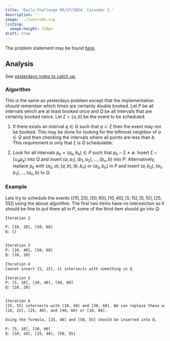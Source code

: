 ```yaml
---
title: 'Daily Challenge 09/27/2024: Calendar 2.'
description: ''
image: ../leetcode.svg
listing:
  image-height: 128px
draft: true
---
```


The problem statement may be found [here](https://leetcode.com/problems/my-calendar-ii).


## Analysis

See [yesterdays notes to catch up](../calendar_1).


### Algorithm

This is the same as yesterdays problem except that the implementation should 
remember which times are certainly double booked. Let $P$ be all intervals 
which are at least booked once and $Q$ be all intervals that are certainly
booked twice. Let $\xi = [a, b]$ be the event to be scheduled.


1. If there exists an interval $q \in Q$ such that $q \subset \xi$ then the
   event may not be booked. This may be done for looking for the leftmost 
   neighbor of $a \in Q$ and then checking the intervals where all points 
   are less than $b$. This requirement is only that $\xi$ is $Q$ schedulable.

2. Look for all intervals $p_k = (a_k, b_k) \in P$ such that $p_k \cap \xi \not = \emptyset$.
   Insert $\xi \cap (\cup_k p_k)$ into $Q$ and insert $(a, a_1), (b_1, a_2), ..., (b_n, b)$ 
   into $P$.
   Alternatively, replace $p_k$ with $(a_0, a), (a, b), (b, b_n)$ or $(a_0, b_n)$
   in $P$ and insert $(a, b_0), (a_1, b_1), ..., (a_n, b)$ to $Q$.


### Example

Lets try to schedule the events $[[10, 20], [50, 60], [10, 40], [5, 15], [5, 10], [25, 55]]$ 
using the above algorithm. The first two items have no intersection so it 
should be fine to put them all in $P$, some of the third item should go into $Q$:


```default
Iteration 2

P: [10, 20], [50, 60]
Q: []


Iteration 3
P: [10, 40], [50, 60]
Q: [10, 20]

Iteration 4
Cannot insert [5, 15], it intersects with something in Q.

Iteration 5
P: [5, 10], [10, 40], [50, 60]
Q: [10, 20]


Iteration 6
[25, 55] intersects with [10, 40] and [50, 60]. We can replace these with
[10, 25], [25, 40], and [40, 60] or [10, 60]. 

Using the formula, [25, 40] and [50, 55] should be inserted into Q.

P: [5, 10], [10, 60]
Q: [10, 20], [25, 40], [50, 55]
```


